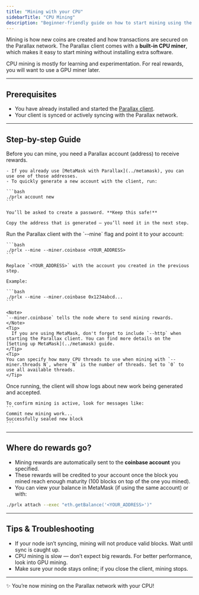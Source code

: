 ```yaml
---
title: "Mining with your CPU"
sidebarTitle: "CPU Mining"
description: "Beginner-friendly guide on how to start mining using the built-in CPU miner."
---
```


Mining is how new coins are created and how transactions are secured on the Parallax network. The Parallax client comes with a **built-in CPU miner**, which makes it easy to start mining without installing extra software.

<Note>
CPU mining is mostly for learning and experimentation. For real rewards, you will want to use a GPU miner later.  
</Note>

---

## Prerequisites

- You have already installed and started the [Parallax client](../installing-the-parallax-client).  
- Your client is synced or actively syncing with the Parallax network.  

---

## Step-by-step Guide

<Steps>
  <Step title="Create or unlock an account">
    Before you can mine, you need a Parallax account (address) to receive rewards.

    - If you already use [MetaMask with Parallax](../metamask), you can use one of those addresses.  
    - To quickly generate a new account with the client, run:  

    ```bash
    ./prlx account new
    ```

    You’ll be asked to create a password. **Keep this safe!**

    Copy the address that is generated — you’ll need it in the next step.
  </Step>

  <Step title="Start mining">
    Run the Parallax client with the `--mine` flag and point it to your account:

    ```bash
    ./prlx --mine --miner.coinbase <YOUR_ADDRESS>
    ```

    Replace `<YOUR_ADDRESS>` with the account you created in the previous step.  

    Example:

    ```bash
    ./prlx --mine --miner.coinbase 0x1234abcd...
    ```

    <Note>
    `--miner.coinbase` tells the node where to send mining rewards.
    </Note>
    <Tip>
      If you are using MetaMask, don't forget to include `--http` when starting the Parallax client. You can find more details on the [Setting up MetaMask](../metamask) guide.
    </Tip>
    <Tip>
    You can specify how many CPU threads to use when mining with `--miner.threads N`, where `N` is the number of threads. Set to `0` to use all available threads.
    </Tip>
  </Step>

  <Step title="Check mining status">
    Once running, the client will show logs about new work being generated and accepted.  

    To confirm mining is active, look for messages like:  
    ```
    Commit new mining work...
    Successfully sealed new block
    ```
  </Step>
</Steps>

---

## Where do rewards go?

- Mining rewards are automatically sent to the **coinbase account** you specified.  
- These rewards will be credited to your account once the block you mined reach enough maturity (100 blocks on top of the one you mined).
- You can view your balance in MetaMask (if using the same account) or with:

```bash
./prlx attach --exec "eth.getBalance('<YOUR_ADDRESS>')"
```

---

## Tips & Troubleshooting

- If your node isn’t syncing, mining will not produce valid blocks. Wait until sync is caught up.  
- CPU mining is slow — don’t expect big rewards. For better performance, look into GPU mining.  
- Make sure your node stays online; if you close the client, mining stops.  

---

✨ You’re now mining on the Parallax network with your CPU!
